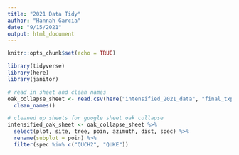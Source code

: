 ```yaml
---
title: "2021 Data Tidy"
author: "Hannah Garcia"
date: "9/15/2021"
output: html_document
---
```


```r
knitr::opts_chunk$set(echo = TRUE)
```

```r
library(tidyverse)
library(here)
library(janitor)
```

```r
# read in sheet and clean names
oak_collapse_sheet <- read.csv(here("intensified_2021_data", "final_txpt_20210915.csv")) %>% 
  clean_names()

# cleaned up sheets for google sheet oak collapse
intensified_oak_sheet <- oak_collapse_sheet %>% 
  select(plot, site, tree, poin, azimuth, dist, spec) %>% 
  rename(subplot = poin) %>% 
  filter(spec %in% c("QUCH2", "QUKE")) 

```

